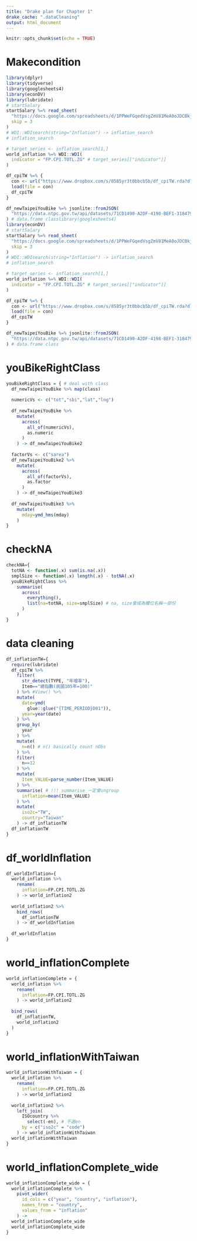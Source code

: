 ```yaml
---
title: "Drake plan for Chapter 1"
drake_cache: ".dataCleaning"
output: html_document
---
```


```r
knitr::opts_chunk$set(echo = TRUE)
```

# Makecondition

```r
library(dplyr)
library(tidyverse)
library(googlesheets4)
library(econDV)
library(lubridate)
# startSalary
startSalary %=% read_sheet(
  "https://docs.google.com/spreadsheets/d/1PPWeFGqedVsgZmV81MeA0oJDCBkj5upkHltlWap7xUY/edit#gid=1835013852",
  skip = 3
)
# WDI::WDIsearch(string="Inflation") -> inflation_search
# inflation_search

# target_series <- inflation_search[1,]
world_inflation %=% WDI::WDI(
  indicator = "FP.CPI.TOTL.ZG" # target_series[["indicator"]]
)

df_cpiTW %=% {
  con <- url("https://www.dropbox.com/s/8585yr3t0bbcb5b/df_cpiTW.rda?dl=1")
  load(file = con)
  df_cpiTW
}

df_newTaipeiYouBike %=% jsonlite::fromJSON(
  "https://data.ntpc.gov.tw/api/datasets/71CD1490-A2DF-4198-BEF1-318479775E8A/json"
) # data.frame classlibrary(googlesheets4)
library(econDV)
# startSalary
startSalary %=% read_sheet(
  "https://docs.google.com/spreadsheets/d/1PPWeFGqedVsgZmV81MeA0oJDCBkj5upkHltlWap7xUY/edit#gid=1835013852",
  skip = 3
)
# WDI::WDIsearch(string="Inflation") -> inflation_search
# inflation_search

# target_series <- inflation_search[1,]
world_inflation %=% WDI::WDI(
  indicator = "FP.CPI.TOTL.ZG" # target_series[["indicator"]]
)

df_cpiTW %=% {
  con <- url("https://www.dropbox.com/s/8585yr3t0bbcb5b/df_cpiTW.rda?dl=1")
  load(file = con)
  df_cpiTW
}

df_newTaipeiYouBike %=% jsonlite::fromJSON(
  "https://data.ntpc.gov.tw/api/datasets/71CD1490-A2DF-4198-BEF1-318479775E8A/json"
) # data.frame class
```

# youBikeRightClass
```r
youBikeRightClass = { # deal with class
  df_newTaipeiYouBike %>% map(class)
  
  numericVs <- c("tot","sbi","lat","lng")
  
  df_newTaipeiYouBike %>% 
    mutate(
      across(
        all_of(numericVs),
        as.numeric
      )
    ) -> df_newTaipeiYouBike2
  
  factorVs <- c("sarea")
  df_newTaipeiYouBike2 %>%
    mutate(
      across(
        all_of(factorVs),
        as.factor
      )
    ) -> df_newTaipeiYouBike3
  
  df_newTaipeiYouBike3 %>%
    mutate(
      mday=ymd_hms(mday)
    )
}
```

# checkNA
```r
checkNA={
  totNA <- function(.x) sum(is.na(.x))
  smplSize <- function(.x) length(.x) - totNA(.x)
  youBikeRightClass %>%
    summarise(
      across(
        everything(),
        list(na=totNA, size=smplSize) # na, size會成為欄位名稱一部份
      )
    )
}
```

# data cleaning
```r
df_inflationTW={
  require(lubridate)
  df_cpiTW %>%
    filter(
      str_detect(TYPE, "年增率"),
      Item=="總指數(民國105年=100)"
    ) %>% #View() %>%
    mutate(
      date=ymd(
        glue::glue("{TIME_PERIOD}D01")),
      year=year(date)
    ) %>%
    group_by(
      year
    ) %>%
    mutate(
      n=n() # n() basically count nObs
    ) %>%
    filter(
      n==12
    ) %>%
    mutate(
      Item_VALUE=parse_number(Item_VALUE)
    ) %>%
    summarise( # !!! summarise 一定會ungroup
      inflation=mean(Item_VALUE)
    ) %>%
    mutate(
      iso2c="TW",
      country="Taiwan"
    ) -> df_inflationTW
  df_inflationTW
}
```

# df_worldInflation
```r
df_worldInflation={
  world_inflation %>%
    rename(
      inflation=FP.CPI.TOTL.ZG
    ) -> world_inflation2
  
  world_inflation2 %>%
    bind_rows(
      df_inflationTW
    ) -> df_worldInflation
  
  df_worldInflation
}
```

# world_inflationComplete
```r
world_inflationComplete = {
  world_inflation %>%
    rename(
      inflation=FP.CPI.TOTL.ZG
    ) -> world_inflation2
  
  bind_rows(
    df_inflationTW,
    world_inflation2
  )
}
```

# world_inflationWithTaiwan
```r
world_inflationWithTaiwan = {
  world_inflation %>%
    rename(
      inflation=FP.CPI.TOTL.ZG
    ) -> world_inflation2
  
  world_inflation2 %>%
    left_join(
      ISOcountry %>%
        select(-en), # 不選en
      by = c("iso2c" = "code")
    ) -> world_inflationWithTaiwan
  world_inflationWithTaiwan
}
```

# world_inflationComplete_wide
```r
world_inflationComplete_wide = {
  world_inflationComplete %>%
    pivot_wider(
      id_cols = c("year", "country", "inflation"),
      names_from = "country",
      values_from = "inflation"
    ) ->
  world_inflationComplete_wide
  world_inflationComplete_wide
}
```

